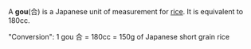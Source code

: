 A '''gou'''(合) is a Japanese unit of measurement for [[rice]]. It is equivalent to 180cc.

"Conversion":   1 gou 合 = 180cc = 150g of Japanese short grain rice

{{substub}}